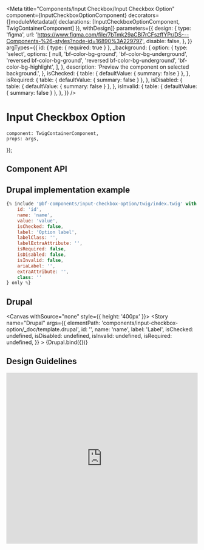 
<Meta
    title="Components/Input Checkbox/Input Checkbox Option"
    component={InputCheckboxOptionComponent}
    decorators={[moduleMetadata({ declarations: [InputCheckboxOptionComponent, TwigContainerComponent] }), withDesign]}
    parameters={{
        design: {
            type: 'figma',
            url: 'https://www.figma.com/file/7bTmk29aCBl7rCFszffYPr/DS---Components-%26-styles?node-id=16890%3A229797',
            disable: false,
        },
    }}
    argTypes={{
        id: { type: { required: true } },
        _background: {
            option: {
                type: 'select',
                options: [
                    null,
                    'bf-color-bg-ground',
                    'bf-color-bg-underground',
                    'reversed bf-color-bg-ground',
                    'reversed bf-color-bg-underground',
                    'bf-color-bg-highlight',
                ],
            },
            description: 'Preview the component on selected background.',
        },
        isChecked: {
            table: { defaultValue: { summary: false } },
        },
        isRequired: {
            table: { defaultValue: { summary: false } },
        },
        isDisabled: {
            table: { defaultValue: { summary: false } },
        },
        isInvalid: {
            table: { defaultValue: { summary: false } },
        },
    }}
/>

# Input Checkbox Option

    component: TwigContainerComponent,
    props: args,
});

## Component API

<ArgsTable of={InputCheckboxOptionComponent} />

## Drupal implementation example

```jsx
{% include '@bf-components/input-checkbox-option/twig/index.twig' with {
    id: 'id',
    name: 'name',
    value: 'value',
    isChecked: false,
    label: 'Option label',
    labelClass: '',
    labelExtraAttribute: '',
    isRequired: false,
    isDisabled: false,
    isInvalid: false,
    ariaLabel: '',
    extraAttribute: '',
    class: ''
} only %}
```

## Drupal

<Canvas withSource="none" style={{ height: '400px' }}>
    <Story
        name="Drupal"
        args={{
            elementPath: 'components/input-checkbox-option/_doc/template.drupal',
            id: '',
            name: 'name',
            label: 'Label',
            isChecked: undefined,
            isDisabled: undefined,
            isInvalid: undefined,
            isRequired: undefined,
        }}
    >
        {Drupal.bind({})}
    </Story>
</Canvas>

## Design Guidelines

<iframe
    width="100%"
    height="450"
    src="https://www.figma.com/embed?embed_host=share&url=https%3A%2F%2Fwww.figma.com%2Ffile%2F7bTmk29aCBl7rCFszffYPr%2FDS---Components-%2526-styles%3Fnode-id%3D16890%253A229797"
    frameBorder="0"
    allowFullScreen
></iframe>
